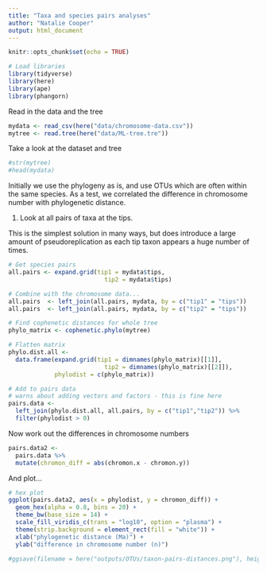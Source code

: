 ```yaml
---
title: "Taxa and species pairs analyses"
author: "Natalie Cooper"
output: html_document
---
```


```r
knitr::opts_chunk$set(echo = TRUE)
```

```r
# Load libraries
library(tidyverse)
library(here)
library(ape)
library(phangorn)
```

Read in the data and the tree
```r
mydata <- read_csv(here("data/chromosome-data.csv"))
mytree <- read.tree(here("data/ML-tree.tre"))
```

Take a look at the dataset and tree
```r
#str(mytree)
#head(mydata)
```

Initially we use the phylogeny as is, and use OTUs which are often within the same species. As a test, we correlated the difference in chromosome number with phylogenetic distance.

1. Look at all pairs of taxa at the tips. 

This is the simplest solution in many ways, but does introduce a large amount of pseudoreplication as each tip taxon appears a huge number of times.
```r
# Get species pairs
all.pairs <- expand.grid(tip1 = mydata$tips,
	                       tip2 = mydata$tips)

# Combine with the chromosome data...
all.pairs  <- left_join(all.pairs, mydata, by = c("tip1" = "tips"))
all.pairs  <- left_join(all.pairs, mydata, by = c("tip2" = "tips"))

# Find cophenetic distances for whole tree
phylo_matrix <- cophenetic.phylo(mytree)

# Flatten matrix
phylo.dist.all <- 
  data.frame(expand.grid(tip1 = dimnames(phylo_matrix)[[1]],
	                       tip2 = dimnames(phylo_matrix)[[2]]),
             phylodist = c(phylo_matrix))

# Add to pairs data
# warns about adding vectors and factors - this is fine here
pairs.data <- 
  left_join(phylo.dist.all, all.pairs, by = c("tip1","tip2")) %>% 
  filter(phylodist > 0)
```

Now work out the differences in chromosome numbers
```r
pairs.data2 <-
  pairs.data %>%
  mutate(chromon_diff = abs(chromon.x - chromon.y))
```

And plot...
```r
# hex plot  
ggplot(pairs.data2, aes(x = phylodist, y = chromon_diff)) +
  geom_hex(alpha = 0.8, bins = 20) +
  theme_bw(base_size = 14) +
  scale_fill_viridis_c(trans = "log10", option = "plasma") +
  theme(strip.background = element_rect(fill = "white")) +
  xlab("phylogenetic distance (Ma)") +
  ylab("difference in chromosome number (n)")

#ggsave(filename = here("outputs/OTUs/taxon-pairs-distances.png"), height = 5)
```